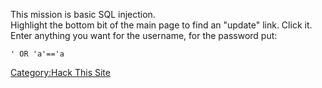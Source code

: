This mission is basic SQL injection.
<br>Highlight the bottom bit of the main page to find an "update" link. Click it.
<br>Enter anything you want for the username, for the password put:
<pre>' OR 'a'=='a</pre>

[[Category:Hack This Site]]
